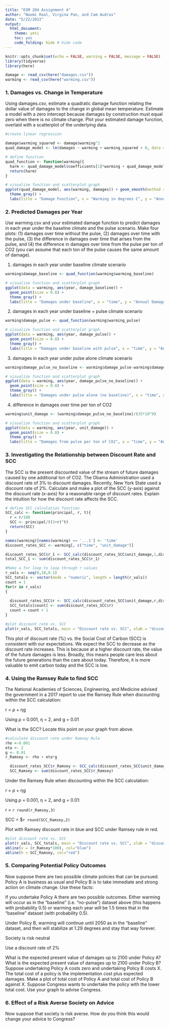 ```yaml
---
title: "ESM 204 Assignment 4"
author: "Naomi Raal, Virgina Pan, and Cam Audras"
date: "5/22/2022"
output: 
  html_document:
    theme: yeti
    toc: yes
    code_folding: hide # hide code
---
```


```r
knitr::opts_chunk$set(echo = FALSE, warning = FALSE, message = FALSE)
library(tidyverse)
library(here)
```

```r
damage <- read_csv(here("damages.csv"))
warming <- read_csv(here("warming.csv"))
```

### **1. Damages vs. Change in Temperature**
Using damages.csv, estimate a quadratic damage function relating the dollar value of damages to the change in global mean temperature. Estimate a model with a zero intercept because damages by construction must equal zero when there is no climate change. Plot your estimated damage function, overlaid with a scatterplot of the underlying data.

```r
#create linear regression 

damage$warming_squared <- damage$warming^2
quad_damage_model <- lm(damages ~ warming + warming_squared + 0, data = damage)

# define function 
quad_function <- function(warming){
  harm <- quad_damage_model$coefficients[1]*warming + quad_damage_model$coefficients[2]*warming^2
  return(harm)
}
```


```r
# visualize function and scatterplot graph
ggplot(quad_damage_model, aes(warming, damages)) + geom_smooth(method = "lm", formula = y ~ x + I(x^2), color = "brown") + geom_point(size = 0.8) + 
  theme_gray() +
  labs(title = "Damage Function", x = "Warming in degrees C", y = "Annual Damages in USD")
```


### **2. Predicted Damages per Year**
Use warming.csv and your estimated damage function to predict damages in each year under the baseline climate and the pulse scenario. Make four plots: (1) damages over time without the pulse, (2) damages over time with the pulse, (3) the difference in damages over time that arises from the pulse, and (4) the difference in damages over time from the pulse per ton of CO2 (you can assume that each ton of the pulse causes the same amount of damage).

(1) damages in each year under baseline climate scenario
```r
warming$damage_baseline <- quad_function(warming$warming_baseline)
```
```r
# visualize function and scatterplot graph
ggplot(data = warming, aes(year, damage_baseline)) + 
  geom_point(size = 0.8) + 
  theme_gray() +
  labs(title = "Damages under baseline", x = "time", y = "Annual Damages in USD")
```

(2) damages in each year under baseline + pulse climate scenario
```r
warming$damage_pulse <- quad_function(warming$warming_pulse)
```

```r
# visualize function and scatterplot graph
ggplot(data = warming, aes(year, damage_pulse)) + 
  geom_point(size = 0.8) + 
  theme_gray() +
  labs(title = "Damages under baseline with pulse", x = "time", y = "Annual Damages in USD")
```

(3) damages in each year under pulse alone climate scenario
```r
warming$damage_pulse_no_baseline <- warming$damage_pulse-warming$damage_baseline
```

```r
# visualize function and scatterplot graph
ggplot(data = warming, aes(year, damage_pulse_no_baseline)) + 
  geom_point(size = 0.8) + 
  theme_gray() +
  labs(title = "Damages under pulse alone (no baseline)", x = "time", y = "Annual Damages in USD")
```

(4) difference in damages over time per ton of CO2
```r
warming$unit_damage <- (warming$damage_pulse_no_baseline)/(35*10^9)
```

```r
# visualize function and scatterplot graph
ggplot(data = warming, aes(year, unit_damage)) + 
  geom_point(size = 0.8) + 
  theme_gray() +
  labs(title = "Damages from pulse per ton of CO2", x = "time", y = "Annual Damages in USD per ton CO2")
```



### **3. Investigating the Relationship between Discount Rate and SCC**
The SCC is the present discounted value of the stream of future damages caused by one
additional ton of CO2. The Obama Administration used a discount rate of 3% to discount
damages. Recently, New York State used a discount rate of 2%. Calculate and make a plot
of the SCC (y-axis) against the discount rate (x-axis) for a reasonable range of discount rates. Explain the intuition for how the discount rate affects the SCC.

```r
# define SCC calculation function 
SCC_calc <- function(principal, r, t){
  r = r/100
  SCC <- principal/((1+r)^t)
  return(SCC)
}
```

```r
names(warming)[names(warming) == '...1'] <- 'time'
discount_rates_SCC <- warming[, c("time", "unit_damage")]
```

```r
discount_rates_SCC$r_1 <- SCC_calc(discount_rates_SCC$unit_damage,1,discount_rates_SCC$time)
total_SCC_1 <- sum(discount_rates_SCC$r_1)
```


```r
#Make a for loop to loop through r values
r_vals <- seq(0,10,0.1)
SCC_totals <- vector(mode = "numeric", length = length(r_vals))
count = 1
for(r in r_vals)
{
  
  discount_rates_SCC$r <- SCC_calc(discount_rates_SCC$unit_damage,r,discount_rates_SCC$time)
  SCC_totals[count] <- sum(discount_rates_SCC$r)
  count = count + 1
}
```
```r
#plot discount rate vs. SCC
plot(r_vals, SCC_totals, main = "Discount rate vs. SCC", xlab = "discount rate (%)", ylab = "Social Cost of Carbon (SCC) in USD")
```

This plot of discount rate (%) vs. the Social Cost of Carbon (SCC) is consistent with our expectations. We expect the SCC to decrease as the discount rate increases. This is because at a higher discount rate, the value of the future damages is less. Broadly, this means people care less about the future generations than the care about today. Therefore, it is more valuable to emit carbon today and the SCC is low. 

### **4. Using the Ramsey Rule to find SCC**
The National Academies of Sciences, Engineering, and Medicine advised the government in a 2017 report to use the Ramsey Rule when discounting within the SCC calculation:

r = ρ + ηg

Using ρ = 0.001, η = 2, and g = 0.01

What is the SCC? Locate this point on your graph from above.

```r
#calculate discount rate under Ramsey Rule
rho <-0.001
eta <- 2
g <- 0.01
r_Ramsey <- rho + eta*g
```
```r
  discount_rates_SCC$r_Ramsey <- SCC_calc(discount_rates_SCC$unit_damage,(r_Ramsey*100),discount_rates_SCC$time)
  SCC_Ramsey <- sum(discount_rates_SCC$r_Ramsey)
```

Under the Ramsey Rule when discounting within the SCC calculation:

r = ρ + ηg

Using ρ = 0.001, η = 2, and g = 0.01:

r = `r round(r_Ramsey,3)`

SCC = $`r round(SCC_Ramsey,2)` 

Plot with Ramsey discount rate in blue and SCC under Ramsey rule in red. 


```r
#plot discount rate vs. SCC
plot(r_vals, SCC_totals, main = "Discount rate vs. SCC", xlab = "discount rate (%)", ylab = "Social Cost of Carbon (SCC) in USD")
abline(v = (r_Ramsey*100), col="blue")
abline(h = SCC_Ramsey, col="red")
```

### **5. Comparing Potential Policy Outcomes**
Now suppose there are two possible climate policies that can be pursued. Policy A is business as usual and Policy B is to take immediate and strong action on climate change. Use these facts:

If you undertake Policy A there are two possible outcomes. Either warming will occur as in the “baseline” (i.e. “no-pulse”) dataset above (this happens with probability 0.5) or warming each year will be 1.5 times that in the “baseline” dataset (with probability 0.5).

Under Policy B, warming will continue until 2050 as in the “baseline” dataset, and then
will stabilize at 1.29 degrees and stay that way forever.

Society is risk neutral

Use a discount rate of 2%

What is the expected present value of damages up to 2100 under Policy A? What is the
expected present value of damages up to 2100 under Policy B? Suppose undertaking Policy 
A costs zero and undertaking Policy B costs X. The total cost of a policy is the implementation cost plus expected damages. Make a plot of total cost of Policy A and total cost of Policy B against X. Suppose Congress wants to undertake the policy with the lower total cost. Use your graph to advise Congress.

### **6. Effect of a Risk Averse Society on Advice**
Now suppose that society is risk averse. How do you think this would change your advice to Congress?


